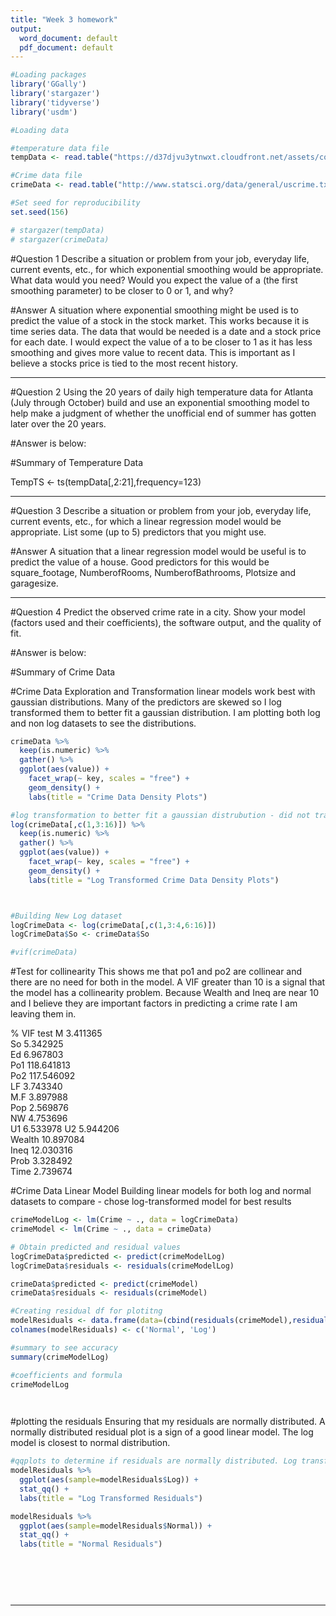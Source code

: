 ```yaml
---
title: "Week 3 homework"
output:
  word_document: default
  pdf_document: default
---
```

```r
#Loading packages
library('GGally')
library('stargazer')
library('tidyverse')
library('usdm')
```

```r

#Loading data 

#temperature data file
tempData <- read.table("https://d37djvu3ytnwxt.cloudfront.net/assets/courseware/v1/592f3be3e90d2bdfe6a69f62374a1250/asset-v1:GTx+ISYE6501x+2T2017+type@asset+block/temps.txt", header = TRUE)

#Crime data file 
crimeData <- read.table("http://www.statsci.org/data/general/uscrime.txt", header = TRUE)

#Set seed for reproducibility
set.seed(156)

# stargazer(tempData)
# stargazer(crimeData)

```

#Question 1
Describe a situation or problem from your job, everyday life, current events, etc., for which exponential
smoothing would be appropriate. What data would you need? Would you expect the value of a (the
first smoothing parameter) to be closer to 0 or 1, and why?

#Answer 
A situation where exponential smoothing might be used is to predict the value of a stock in the stock market. This works because it is time series data. The data that would be needed is a date and a stock price for each date. I would expect the value of a to be closer to 1 as it has less smoothing and gives more value to recent data. This is important as I believe a stocks price is tied to the most recent history. 


------

#Question 2 
Using the 20 years of daily high temperature data for Atlanta (July through October) build and use an exponential smoothing model to help make a judgment of whether the
unofficial end of summer has gotten later over the 20 years. 

#Answer is below:


#Summary of Temperature Data 

\begin{table}[!htbp] \centering 
  \caption{Summary of Temperature Data} 
  \label{} 
\begin{tabular}{@{\extracolsep{5pt}}lccccc} 
\\[-1.8ex]\hline 
\hline \\[-1.8ex] 
Statistic & \multicolumn{1}{c}{N} & \multicolumn{1}{c}{Mean} & \multicolumn{1}{c}{St. Dev.} & \multicolumn{1}{c}{Min} & \multicolumn{1}{c}{Max} \\ 
\hline \\[-1.8ex] 
M & 47 & 13.857 & 1.257 & 11.900 & 17.700 \\ 
So & 47 & 0.340 & 0.479 & 0 & 1 \\ 
Ed & 47 & 10.564 & 1.119 & 8.700 & 12.200 \\ 
Po1 & 47 & 8.500 & 2.972 & 4.500 & 16.600 \\ 
Po2 & 47 & 8.023 & 2.796 & 4.100 & 15.700 \\ 
LF & 47 & 0.561 & 0.040 & 0.480 & 0.641 \\ 
M.F & 47 & 98.302 & 2.947 & 93.400 & 107.100 \\ 
Pop & 47 & 36.617 & 38.071 & 3 & 168 \\ 
NW & 47 & 10.113 & 10.283 & 0.200 & 42.300 \\ 
U1 & 47 & 0.095 & 0.018 & 0.070 & 0.142 \\ 
U2 & 47 & 3.398 & 0.845 & 2.000 & 5.800 \\ 
Wealth & 47 & 5,253.830 & 964.909 & 2,880 & 6,890 \\ 
Ineq & 47 & 19.400 & 3.990 & 12.600 & 27.600 \\ 
Prob & 47 & 0.047 & 0.023 & 0.007 & 0.120 \\ 
Time & 47 & 26.598 & 7.087 & 12.200 & 44.000 \\ 
Crime & 47 & 905.085 & 386.763 & 342 & 1,993 \\ 
\hline \\[-1.8ex] 
\end{tabular} 
\end{table} 




TempTS <- ts(tempData[,2:21],frequency=123)













------

#Question 3 
Describe a situation or problem from your job, everyday life, current events, etc., for which a linear
regression model would be appropriate. List some (up to 5) predictors that you might use.

#Answer
A situation that a linear regression model would be useful is to predict the value of a house. Good predictors for this would be square_footage, NumberofRooms, NumberofBathrooms, Plotsize and garagesize. 

------

#Question 4
Predict the observed crime rate in a city. Show your model (factors used and their coefficients), the software output, and the quality of fit.

#Answer is below: 

#Summary of Crime Data 
\begin{table}[!htbp] \centering 
  \caption{Summary of Crime Data} 
  \label{} 
\begin{tabular}{@{\extracolsep{5pt}}lccccc} 
\\[-1.8ex]\hline 
\hline \\[-1.8ex] 
Statistic & \multicolumn{1}{c}{N} & \multicolumn{1}{c}{Mean} & \multicolumn{1}{c}{St. Dev.} & \multicolumn{1}{c}{Min} & \multicolumn{1}{c}{Max} \\ 
\hline \\[-1.8ex] 
X1996 & 123 & 83.715 & 8.548 & 60 & 99 \\ 
X1997 & 123 & 81.675 & 9.319 & 55 & 95 \\ 
X1998 & 123 & 84.260 & 6.409 & 63 & 95 \\ 
X1999 & 123 & 83.358 & 9.723 & 57 & 99 \\ 
X2000 & 123 & 84.033 & 9.519 & 55 & 101 \\ 
X2001 & 123 & 81.553 & 8.225 & 51 & 93 \\ 
X2002 & 123 & 83.585 & 9.426 & 57 & 97 \\ 
X2003 & 123 & 81.480 & 7.018 & 57 & 91 \\ 
X2004 & 123 & 81.764 & 6.663 & 62 & 95 \\ 
X2005 & 123 & 83.358 & 7.733 & 54 & 94 \\ 
X2006 & 123 & 83.049 & 9.794 & 53 & 98 \\ 
X2007 & 123 & 85.398 & 9.033 & 59 & 104 \\ 
X2008 & 123 & 82.512 & 8.733 & 50 & 95 \\ 
X2009 & 123 & 80.992 & 9.013 & 51 & 95 \\ 
X2010 & 123 & 87.211 & 7.445 & 67 & 97 \\ 
X2011 & 123 & 85.276 & 9.931 & 59 & 99 \\ 
X2012 & 123 & 84.650 & 9.252 & 56 & 105 \\ 
X2013 & 123 & 81.667 & 7.727 & 56 & 92 \\ 
X2014 & 123 & 83.943 & 6.591 & 63 & 95 \\ 
X2015 & 123 & 83.301 & 8.709 & 56 & 97 \\ 
\hline \\[-1.8ex] 
\end{tabular} 
\end{table} 






#Crime Data Exploration and Transformation
linear models work best with gaussian distributions. Many of the predictors are skewed so I log transformed them to better fit a gaussian distribution. 
I am plotting both log and non log datasets to see the distributions.

```r

crimeData %>%
  keep(is.numeric) %>% 
  gather() %>% 
  ggplot(aes(value)) +
    facet_wrap(~ key, scales = "free") +
    geom_density() +
    labs(title = "Crime Data Density Plots")

#log transformation to better fit a gaussian distrubution - did not transform column 'SO' as it is logical
log(crimeData[,c(1,3:16)]) %>%
  keep(is.numeric) %>% 
  gather() %>% 
  ggplot(aes(value)) +
    facet_wrap(~ key, scales = "free") +
    geom_density() +
    labs(title = "Log Transformed Crime Data Density Plots")



#Building New Log dataset 
logCrimeData <- log(crimeData[,c(1,3:4,6:16)])
logCrimeData$So <- crimeData$So

#vif(crimeData)

```

#Test for collinearity
This shows me that po1 and po2 are collinear and there are no need for both in the model. 
A VIF greater than 10 is a signal that the model has a collinearity problem. 
Because Wealth and Ineq are near 10 and I believe they are important factors in predicting a crime rate I am leaving them in. 

% VIF test
M	3.411365			
So	5.342925			
Ed	6.967803			
Po1	118.641813			
Po2	117.546092			
LF	3.743340			
M.F	3.897988			
Pop	2.569876			
NW	4.753696			
U1	6.533978
U2	5.944206			
Wealth	10.897084			
Ineq	12.030316			
Prob	3.328492			
Time	2.739674	


#Crime Data Linear Model
Building linear models for both log and normal datasets to compare - chose log-transformed model for best results
```r
crimeModelLog <- lm(Crime ~ ., data = logCrimeData)
crimeModel <- lm(Crime ~ ., data = crimeData)

# Obtain predicted and residual values
logCrimeData$predicted <- predict(crimeModelLog)
logCrimeData$residuals <- residuals(crimeModelLog)

crimeData$predicted <- predict(crimeModel)
crimeData$residuals <- residuals(crimeModel)

#Creating residual df for plotitng 
modelResiduals <- data.frame(data=(cbind(residuals(crimeModel),residuals(crimeModelLog))))
colnames(modelResiduals) <- c('Normal', 'Log')

#summary to see accuracy 
summary(crimeModelLog)

#coefficients and formula 
crimeModelLog

  
```

#plotting the residuals
Ensuring that my residuals are normally distributed. A normally distributed residual plot is a sign of a good linear model. 
The log model is closest to normal distribution. 
```r
#qqplots to determine if residuals are normally distributed. Log transformed model has a better looking distribution indicating to me that it is the better model. 
modelResiduals %>% 
  ggplot(aes(sample=modelResiduals$Log)) +
  stat_qq() +
  labs(title = "Log Transformed Residuals")

modelResiduals %>% 
  ggplot(aes(sample=modelResiduals$Normal)) +
  stat_qq() +
  labs(title = "Normal Residuals") 
  
  
  
  
  
```

------

